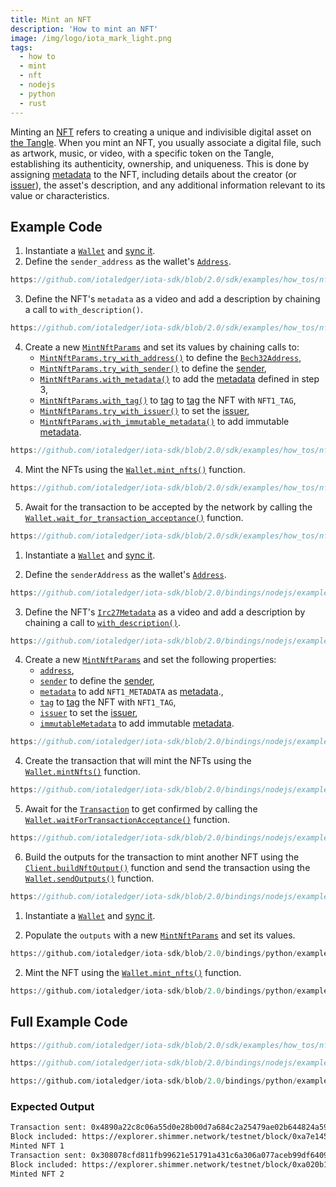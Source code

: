 ```yaml
---
title: Mint an NFT
description: 'How to mint an NFT'
image: /img/logo/iota_mark_light.png
tags:
  - how to
  - mint
  - nft
  - nodejs
  - python
  - rust
---
```



Minting an [NFT](/learn/protocols/stardust/core-concepts/multi-asset-ledger#non-fungible-tokens-nfts)
refers to creating a unique and indivisible digital asset on [the Tangle](/get-started/introduction/iota/introduction#the-tangle).
When you mint an NFT, you usually associate a digital file, such as artwork, music, or video, with a specific token on
the Tangle, establishing its authenticity, ownership, and uniqueness. This is done by assigning
[metadata](/learn/protocols/stardust/core-concepts/output-features#metadata)
to the NFT, including details about the creator
(or [issuer](/learn/protocols/stardust/core-concepts/output-features#issuer)), the asset's
description, and any additional information relevant to its value or characteristics.

## Example Code

<Tabs groupId="language" queryString>
<TabItem value="rust" label="Rust">

1. Instantiate a [`Wallet`](file:///home/lucas/Documents/IOTA/iota-sdk/target/doc/iota_sdk/wallet/core/struct.Wallet.html) and [sync it](../accounts-and-addresses/check-balance.mdx).
2. Define the `sender_address` as the wallet's [`Address`](https://docs.rs/iota-sdk/latest/iota_sdk/types/block/address/enum.Address.html).

<div className={'hide-code-block-extras'}>

```rust reference
https://github.com/iotaledger/iota-sdk/blob/2.0/sdk/examples/how_tos/nfts/mint_nft.rs#L52
```

</div>

3. Define the NFT's `metadata` as a video and add a description by chaining a call to `with_description()`.

<div className={'hide-code-block-extras'}>

```rust reference
https://github.com/iotaledger/iota-sdk/blob/2.0/sdk/examples/how_tos/nfts/mint_nft.rs#L59-L66
```

</div>

4. Create a new [`MintNftParams`](file:///home/lucas/Documents/IOTA/iota-sdk/target/doc/iota_sdk/wallet/operations/transaction/high_level/minting/mint_nfts/struct.MintNftParams.html) and set its
   values by chaining calls to:
    * [`MintNftParams.try_with_address()`](file:///home/lucas/Documents/IOTA/iota-sdk/target/doc/iota_sdk/wallet/operations/transaction/high_level/minting/mint_nfts/struct.MintNftParams.html) to define the [`Bech32Address`](file:///home/lucas/Documents/IOTA/iota-sdk/target/doc/iota_sdk/types/block/address/bech32/struct.Bech32Address.html),
    * [`MintNftParams.try_with_sender()`](file:///home/lucas/Documents/IOTA/iota-sdk/target/doc/iota_sdk/wallet/operations/transaction/high_level/minting/mint_nfts/struct.MintNftParams.html#method.try_with_sender) to define the [sender](/learn/protocols/stardust/core-concepts/output-features#sender),
    * [`MintNftParams.with_metadata()`](file:///home/lucas/Documents/IOTA/iota-sdk/target/doc/iota_sdk/wallet/operations/transaction/high_level/minting/mint_nfts/struct.MintNftParams.html#method.with_metadata) to add the [metadata](/learn/protocols/stardust/core-concepts/output-features/#metadata) defined in step 3,
    * [`MintNftParams.with_tag()`](file:///home/lucas/Documents/IOTA/iota-sdk/target/doc/iota_sdk/wallet/operations/transaction/high_level/minting/mint_nfts/struct.MintNftParams.html#method.with_tag) to [tag](/learn/protocols/stardust/core-concepts/output-features/#tag) to [tag](/learn/protocols/stardust/core-concepts/output-features/#tag) the NFT with `NFT1_TAG`,
    * [`MintNftParams.try_with_issuer()`](file:///home/lucas/Documents/IOTA/iota-sdk/target/doc/iota_sdk/wallet/operations/transaction/high_level/minting/mint_nfts/struct.MintNftParams.html#method.try_with_issuer) to set the [issuer](/learn/protocols/stardust/core-concepts/output-features/#issuer),
    * [`MintNftParams.with_immutable_metadata()`](file:///home/lucas/Documents/IOTA/iota-sdk/target/doc/iota_sdk/wallet/operations/transaction/high_level/minting/mint_nfts/struct.MintNftParams.html#method.with_immutable_metadata) to add immutable [metadata](http://localhost:3000/learn/protocols/stardust/core-concepts/output-features/#metadata).

<div className={'hide-code-block-extras'}>

```rust reference
https://github.com/iotaledger/iota-sdk/blob/2.0/sdk/examples/how_tos/nfts/mint_nft.rs#L68-L79
```

</div>

4. Mint the NFTs using the [`Wallet.mint_nfts()`](file:///home/lucas/Documents/IOTA/iota-sdk/target/doc/iota_sdk/wallet/core/struct.Wallet.html#method.mint_nfts)
   function.

<div className={'hide-code-block-extras'}>

```rust reference
https://github.com/iotaledger/iota-sdk/blob/2.0/sdk/examples/how_tos/nfts/mint_nft.rs#L81
```

</div>

5. Await for the transaction to be accepted by the network by calling the [`Wallet.wait_for_transaction_acceptance()`](file:///home/lucas/Documents/IOTA/iota-sdk/target/doc/iota_sdk/wallet/core/struct.Wallet.html#method.wait_for_transaction_acceptance) function.

<div className={'hide-code-block-extras'}>

```rust reference
https://github.com/iotaledger/iota-sdk/blob/2.0/sdk/examples/how_tos/nfts/mint_nft.rs#L84-L86
```

</div>

</TabItem>
<TabItem value="typescript-node" label="Typescript (Node.js)">

1. Instantiate a [`Wallet`](http://localhost:3000/iota-sdk/2.0/references/nodejs/classes/Wallet) and [sync it](../accounts-and-addresses/check-balance.mdx).

2. Define the `senderAddress` as the wallet's [`Address`](../../references/nodejs/classes/Address.md).

<div className={'hide-code-block-extras'}>

```typescript reference
https://github.com/iotaledger/iota-sdk/blob/2.0/bindings/nodejs/examples/how_tos/nfts/mint_nft.ts#L51
```

</div>

3. Define the NFT's [`Irc27Metadata`](http://localhost:3000/iota-sdk/2.0/references/nodejs/classes/Irc27Metadata/) as a video and add a description by chaining a call to [`with_description()`](http://localhost:3000/iota-sdk/2.0/references/nodejs/classes/Irc27Metadata/#withdescription).

<div className={'hide-code-block-extras'}>

```typescript reference
https://github.com/iotaledger/iota-sdk/blob/2.0/bindings/nodejs/examples/how_tos/nfts/mint_nft.ts#L58-L62
```

</div>

4. Create a new [`MintNftParams`](http://localhost:3000/iota-sdk/2.0/references/nodejs/interfaces/MintNftParams/) and set the following properties:
    * [`address`](http://localhost:3000/iota-sdk/2.0/references/nodejs/interfaces/MintNftParams/#address),
    * [`sender`](http://localhost:3000/iota-sdk/2.0/references/nodejs/interfaces/MintNftParams/#sender) to define the [sender](/learn/protocols/stardust/core-concepts/output-features#sender),
    * [`metadata`](http://localhost:3000/iota-sdk/2.0/references/nodejs/interfaces/MintNftParams/#metadata) to add `NFT1_METADATA` as [metadata](http://localhost:3000/learn/protocols/stardust/core-concepts/output-features/#metadata).,
    * [`tag`](http://localhost:3000/iota-sdk/2.0/references/nodejs/interfaces/MintNftParams/#tag) to [tag](http://localhost:3000/learn/protocols/stardust/core-concepts/output-features/#tag) the NFT with `NFT1_TAG`,
    * [`issuer`](http://localhost:3000/iota-sdk/2.0/references/nodejs/interfaces/MintNftParams/#issuer) to set the [issuer](/learn/protocols/stardust/core-concepts/output-features/#issuer),
    * [`immutableMetadata`](http://localhost:3000/iota-sdk/2.0/references/nodejs/interfaces/MintNftParams/#immutablemetadata) to add immutable [metadata](http://localhost:3000/learn/protocols/stardust/core-concepts/output-features/#metadata).

<div className={'hide-code-block-extras'}>

```typescript reference
https://github.com/iotaledger/iota-sdk/blob/2.0/bindings/nodejs/examples/how_tos/nfts/mint_nft.ts#L64-L71
```

</div>

4. Create the transaction that will mint the NFTs using the [`Wallet.mintNfts()`](../../references/nodejs/classes/Wallet.md#mintnfts)
   function.

<div className={'hide-code-block-extras'}>

```typescript reference
https://github.com/iotaledger/iota-sdk/blob/2.0/bindings/nodejs/examples/how_tos/nfts/mint_nft.ts#L72
```

</div>

5. Await for the [`Transaction`](../../references/nodejs/classes/Transaction.md) to get confirmed by calling the
[`Wallet.waitForTransactionAcceptance()`](../../references/nodejs/classes/Wallet.md#waitfortransactionacceptance)
function.

<div className={'hide-code-block-extras'}>

```typescript reference
https://github.com/iotaledger/iota-sdk/blob/2.0/bindings/nodejs/examples/how_tos/nfts/mint_nft.ts#L75
```

</div>

6. Build the outputs for the transaction to mint another NFT using the [`Client.buildNftOutput()`](../../references/nodejs/classes/Client.md#buildnftoutput)
   function and send the transaction using the [`Wallet.sendOutputs()`](../../references/nodejs/classes/Wallet.md#sendoutputs) function.

<div className={'hide-code-block-extras'}>

```typescript reference
https://github.com/iotaledger/iota-sdk/blob/2.0/bindings/nodejs/examples/how_tos/nfts/mint_nft.ts#L85-L98
```

</div>

</TabItem>
<TabItem value="python" label="Python">

1. Instantiate a [`Wallet`](http://localhost:3000/iota-sdk/2.0/references/python/iota_sdk/wallet/) and [sync it](../accounts-and-addresses/check-balance.mdx).

2. Populate the `outputs` with a new [`MintNftParams`](http://localhost:3000/iota-sdk/2.0/references/python/iota_sdk/types/send_params/#mintnftparams-objects) and set its values.

<div className={'hide-code-block-extras'}>

```python reference
https://github.com/iotaledger/iota-sdk/blob/2.0/bindings/python/examples/how_tos/nfts/mint_nft.py#L24-L26
```

</div>

2. Mint the NFT using the [`Wallet.mint_nfts()`](../../references/python/iota_sdk/wallet/wallet.md#mint_nfts) function.

<div className={'hide-code-block-extras'}>

```python reference
https://github.com/iotaledger/iota-sdk/blob/2.0/bindings/python/examples/how_tos/nfts/mint_nft.py#L28
```

</div>

</TabItem>
</Tabs>

## Full Example Code

<Tabs groupId="language" queryString>
<TabItem value="rust" label="Rust">

```rust reference
https://github.com/iotaledger/iota-sdk/blob/2.0/sdk/examples/how_tos/nfts/mint_nft.rs
```

</TabItem>
<TabItem value="typescript-node" label="Typescript (Node.js)">

```typescript reference
https://github.com/iotaledger/iota-sdk/blob/2.0/bindings/nodejs/examples/how_tos/nfts/mint_nft.ts
```

</TabItem>
<TabItem value="python" label="Python">

```python reference
https://github.com/iotaledger/iota-sdk/blob/2.0/bindings/python/examples/how_tos/nfts/mint_nft.py
```

</TabItem>
</Tabs>

### Expected Output

```bash
Transaction sent: 0x4890a22c8c06a55d0e28b00d7a684c2a25479ae02b644824a5930ff059418280
Block included: https://explorer.shimmer.network/testnet/block/0xa7e1459879b7a4114b505ad2c5c67bf62b98b13a5ba530018c928530af873c3b
Minted NFT 1
Transaction sent: 0x308078cfd811fb99621e51791a431c6a306a077aceb99df6409188c61a27f372
Block included: https://explorer.shimmer.network/testnet/block/0xa020b148abdeeb94256e4f78dd4e3d623420fd233e0bbf7c20f64fd53d4f4b8d
Minted NFT 2
```
